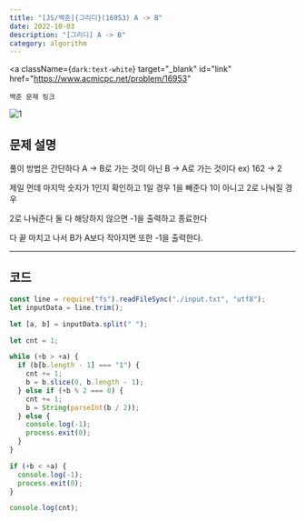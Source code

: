 ---
title: "[JS/백준]{그리디}(16953) A -> B"
date: 2022-10-03
description: "[그리디] A -> B"
category: algorithm
---

  <a
    className={`dark:text-white`}
    target="_blank"
    id="link"
    href="https://www.acmicpc.net/problem/16953"
  >
    백준 문제 링크
  </a>

![1](https://user-images.githubusercontent.com/75124028/193575644-708a3c5c-f0c2-4511-b77c-27dc4d76a4d3.PNG)

<h2 className={`dark:text-white`}>문제 설명</h2>

풀이 방법은 간단하다 A -> B로 가는 것이 아닌 B -> A로 가는 것이다 ex) 162 -> 2

제일 먼데 마지막 숫자가 1인지 확인하고 1일 경우 1을 빼준다 1이 아니고 2로 나눠질 경우

2로 나눠준다 둘 다 해당하지 않으면 -1을 출력하고 종료한다

다 끝 마치고 나서 B가 A보다 작아지면 또한 -1을 출력한다.

---

<h2 className={`dark:text-white`}>코드</h2>

```js showLineNumbers
const line = require("fs").readFileSync("./input.txt", "utf8");
let inputData = line.trim();

let [a, b] = inputData.split(" ");

let cnt = 1;

while (+b > +a) {
  if (b[b.length - 1] === "1") {
    cnt += 1;
    b = b.slice(0, b.length - 1);
  } else if (+b % 2 === 0) {
    cnt += 1;
    b = String(parseInt(b / 2));
  } else {
    console.log(-1);
    process.exit(0);
  }
}

if (+b < +a) {
  console.log(-1);
  process.exit(0);
}

console.log(cnt);
```
